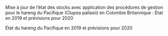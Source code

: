 Mise à jour de l'état des stocks avec application des procédures de gestion pour le hareng du Pacifique (Clupea pallasii) en Colombie Britannique : État en 2019 et prévisions pour 2020

État du hareng du Pacifique en 2019 et prévisions pour 2020

